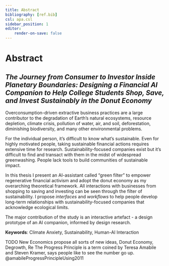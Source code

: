 ```yaml
---
title: Abstract
bibliography: [ref.bib]
csl: apa.csl
sidebar_position: 1
editor:
    render-on-save: false
---
```


# Abstract

## *The Journey from Consumer to Investor Inside Planetary Boundaries: Designing a Financial AI Companion to Help College Students Shop, Save, and Invest Sustainably in the Donut Economy*

Overconsumption-driven extractive business practices are a large contributor to the degradation of Earth's natural ecosystems, resource depletion, climate crisis, pollution of water, air, and soil, deforestation, diminishing biodiversity, and many other environmental problems.

For the individual person, it's difficult to know what's sustainable. Even for highly motivated people, taking sustainable financial actions requires extensive time for research. Sustainability-focused companies exist but it's difficult to find and transact with them in the midst of widespread greenwashing. People lack tools to build communities of sustainable impact.

In this thesis I present an AI-assistant called "green filter" to empower regenerative financial activism and adopt the donut economy as my overarching theoretical framework. All interactions with businesses from shopping to saving and investing can be seen through the filter of sustainability. I propose *interfaces* and *workflows* to help people develop long-term relationships with sustainability-focused companies that acknowledge ecological limits.

The major contribution of the study is an interactive artefact - a design prototype of an AI companion, informed by design research.

**Keywords**: Climate Anxiety, Sustainability, Human-AI Interaction


TODO New Economics propose all sorts of new ideas, Donut Economy, Degrowth, Re
The Progress Principle is a term coined by Teresa Amabile and Steven Kramer, says people like to see the number go up. @amabileProgressPrincipleUsing2011